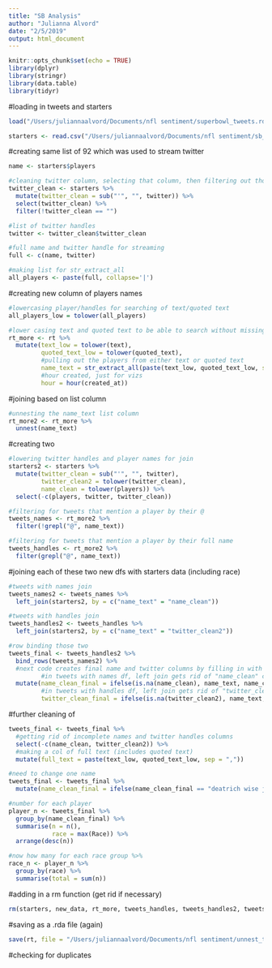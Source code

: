 ```yaml
---
title: "SB Analysis"
author: "Julianna Alvord"
date: "2/5/2019"
output: html_document
---
```


```r
knitr::opts_chunk$set(echo = TRUE)
library(dplyr)
library(stringr)
library(data.table)
library(tidyr)
```

#loading in tweets and starters
```r
load("/Users/juliannaalvord/Documents/nfl sentiment/superbowl_tweets.rda")

starters <- read.csv("/Users/juliannaalvord/Documents/nfl sentiment/sb_starters.csv", stringsAsFactors = FALSE)
```

#creating same list of 92 which was used to stream twitter
```r
name <- starters$players

#cleaning twitter column, selecting that column, then filtering out those without twitter handle
twitter_clean <- starters %>%
  mutate(twitter_clean = sub("'", "", twitter)) %>%
  select(twitter_clean) %>%
  filter(!twitter_clean == "")

#list of twitter handles
twitter <- twitter_clean$twitter_clean

#full name and twitter handle for streaming
full <- c(name, twitter)

#making list for str_extract_all
all_players <- paste(full, collapse='|')
```


#creating new column of players names
```r
#lowercasing player/handles for searching of text/quoted text
all_players_low = tolower(all_players)

#lower casing text and quoted text to be able to search without missing any players
rt_more <- rt %>%
  mutate(text_low = tolower(text),
         quoted_text_low = tolower(quoted_text),
         #pulling out the players from either text or quoted text
         name_text = str_extract_all(paste(text_low, quoted_text_low, sep = ","), pattern = all_players_low),
         #hour created, just for vizs
         hour = hour(created_at))
```

#joining based on list column
```r
#unnesting the name_text list column
rt_more2 <- rt_more %>%
  unnest(name_text)
```

#creating two 
```r
#lowering twitter handles and player names for join
starters2 <- starters %>%
  mutate(twitter_clean = sub("'", "", twitter),
         twitter_clean2 = tolower(twitter_clean),
         name_clean = tolower(players)) %>%
  select(-c(players, twitter, twitter_clean))

#filtering for tweets that mention a player by their @
tweets_names <- rt_more2 %>%
  filter(!grepl("@", name_text))

#filtering for tweets that mention a player by their full name
tweets_handles <- rt_more2 %>%
  filter(grepl("@", name_text))
```

#joining each of these two new dfs with starters data (including race)
```r
#tweets with names join
tweets_names2 <- tweets_names %>%
  left_join(starters2, by = c("name_text" = "name_clean"))

#tweets with handles join
tweets_handles2 <- tweets_handles %>%
  left_join(starters2, by = c("name_text" = "twitter_clean2"))

#row binding those two
tweets_final <- tweets_handles2 %>%
  bind_rows(tweets_names2) %>%
  #next code creates final name and twitter columns by filling in with name_text (what was joined on)
         #in tweets with names df, left join gets rid of "name_clean" col
  mutate(name_clean_final = ifelse(is.na(name_clean), name_text, name_clean),
         #in tweets with handles df, left join gets rid of "twitter_clean2" col
         twitter_clean_final = ifelse(is.na(twitter_clean2), name_text, twitter_clean2))
```

#further cleaning of 
```r
tweets_final <- tweets_final %>%
  #getting rid of incomplete names and twitter handles columns
  select(-c(name_clean, twitter_clean2)) %>%
  #making a col of full text (includes quoted text)
  mutate(full_text = paste(text_low, quoted_text_low, sep = ","))

#need to change one name 
tweets_final <- tweets_final %>%
  mutate(name_clean_final = ifelse(name_clean_final == "deatrich wise jr ", "deatrich wise jr.", name_clean_final))

#number for each player
player_n <- tweets_final %>%
  group_by(name_clean_final) %>%
  summarise(n = n(),
            race = max(Race)) %>%
  arrange(desc(n))

#now how many for each race group %>%
race_n <- player_n %>%
  group_by(race) %>%
  summarise(total = sum(n))
```

#adding in a rm function (get rid if necessary)
```r
rm(starters, new_data, rt_more, tweets_handles, tweets_handles2, tweets_names, tweets_names2, player_n, race_n)
```



#saving as a .rda file (again)
```r
save(rt, file = "/Users/juliannaalvord/Documents/nfl sentiment/unnest_tweets_final.rda")
```




#checking for duplicates